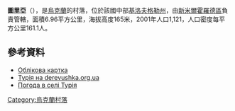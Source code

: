 <!-- 檔案不存在 [[Image:Турія.jpg|right]] -->

'''圖里亞'''（{{lang-uk|Турія}}），是[[烏克蘭|烏克蘭]]的村落，位於該國中部[[基洛夫格勒州|基洛夫格勒州]]，由[[新米爾霍羅德區|新米爾霍羅德區]]負責管轄，面積6.96平方公里，海拔高度165米，2001年人口1,121，人口密度每平方公里161.1人。

{{coord|48|52|18|N|31|39|7|E|scale:100000_region:UA|display=title}}

==參考資料==
*[http://gska2.rada.gov.ua/pls/z7502/A005?rdat1=30.01.2010&rf7571=17262 Облікова картка]{{dead link|date=2017年12月 |bot=InternetArchiveBot |fix-attempted=yes }}
* [http://derevushka.org.ua/?cat=17 Турія на derevushka.org.ua]{{dead link|date=2017年12月 |bot=InternetArchiveBot |fix-attempted=yes }}
* [http://weather.in.ua/ua/kirovogradskaja/26665 Погода в селі Турія] {{Wayback|url=http://weather.in.ua/ua/kirovogradskaja/26665 |date=20200919162645 }}

{{Ukraine-geo-stub}}
[[Category:烏克蘭村落|Category:烏克蘭村落]]